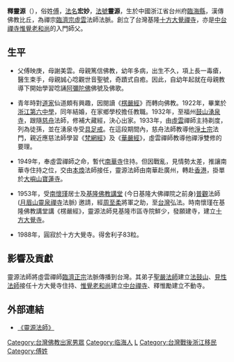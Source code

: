 '''釋靈源'''（{{bd|1902年||1988年||catIdx=S釋}}），俗姓[[傅姓|傅]]，[[法名|法名]]'''宏妙'''，[[法號|法號]]'''靈源'''，生於中國浙江省台州府[[臨海縣|臨海縣]]，漢傳佛教比丘，為禪宗[[臨濟宗|臨濟宗]][[虛雲|虛雲]]法師法脈。創立了台灣基隆[[十方大覺禪寺|十方大覺禪寺]]，亦是[[中台禪寺|中台禪寺]][[惟覺老和尚|惟覺老和尚]]的入門師父。

==生平==
*父傅映庚，母謝美雲。母親篤信佛教，幼年多病，出生不久，項上長一毒瘡，醫生束手，母親誠心唸觀世音聖號，奇蹟式自癒。因此，自幼年起就在母親教導下開始學習唸誦[[阿彌陀佛|阿彌陀佛]]佛號及佛歌。

*青年時對[[道家|道家]]仙道頗有興趣，因閱讀《[[楞嚴經|楞嚴經]]》而轉向佛教。1922年，畢業於[[浙江第六中學|浙江第六中學]]，同年結婚，在家鄉學校擔任教職。1932年，至福州[[鼓山|鼓山]][[湧泉寺|湧泉寺]]，跟隨[[释慈舟_(1877年)|慈舟]]法師，修補大藏經，決心出家。1933年，由[[虛雲|虛雲]]禪師主持剃度，列為徒孫，並在湧泉寺受[[具足戒|具足戒]]。在這段期間內，慈舟法師教導他[[淨土宗|淨土宗]]法門，親近應慈法師學習《[[菩薩戒經|梵網經]]》及《[[華嚴經|華嚴經]]》，虛雲禪師教導他禪淨雙修的要理。

*1949年，奉虛雲禪師之命，暫代[[南華寺|南華寺]]住持。但因戰亂，見情勢太差，推讓南華寺住持之位，交由[[釋本煥|本煥]]法師接任，靈源法師由南華赴廣州，轉赴[[香港|香港]]，掛單於[[大嶼山|大嶼山]][[寶蓮寺|寶蓮寺]]。

*1953年，受[[南懷瑾|南懷瑾]]居士及[[基隆佛教講堂|基隆佛教講堂]] (今日基隆大佛禪院之前身)[[釋普觀|普觀]]法師([[靈泉禪寺|月眉山靈泉禪寺]]法脈) 邀請，經[[周至柔|周至柔]]將軍之助，至[[台灣|台灣]]弘法。時南懷瑾在基隆佛教講堂講《楞嚴經》，靈源法師見基隆市區寺院鮮少，發願建寺，建立[[十方大覺寺|十方大覺寺]]。

*1988年，圓寂於十方大覺寺。得舍利子83粒。

==影響及貢獻==
靈源法師將虛雲禪師[[臨濟正宗|臨濟正宗]]法脈傳播到台灣。其弟子[[聖嚴法師|聖嚴法師]]建立[[法鼓山|法鼓山]]、[[見性法師|見性法師]]接任十方大覺寺住持、[[惟覺老和尚|惟覺老和尚]]建立[[中台禪寺|中台禪寺]]、釋惟勵建立不動寺。

==外部連結==
*[https://web.archive.org/web/20090529123845/http://ccbs.ntu.edu.tw/formosa/people/1-ling-yuan.html 《靈源法師》]

[[Category:台灣佛教出家男眾|Category:台灣佛教出家男眾]]
[[Category:临海人|Category:临海人]]
[[Category:临济宗僧人|L]]
[[Category:台灣戰後浙江移民|Category:台灣戰後浙江移民]]
[[Category:傅姓|Category:傅姓]]